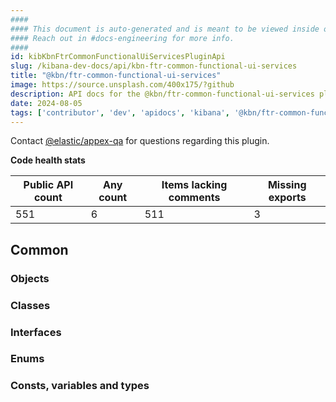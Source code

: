 ```yaml
---
####
#### This document is auto-generated and is meant to be viewed inside our experimental, new docs system.
#### Reach out in #docs-engineering for more info.
####
id: kibKbnFtrCommonFunctionalUiServicesPluginApi
slug: /kibana-dev-docs/api/kbn-ftr-common-functional-ui-services
title: "@kbn/ftr-common-functional-ui-services"
image: https://source.unsplash.com/400x175/?github
description: API docs for the @kbn/ftr-common-functional-ui-services plugin
date: 2024-08-05
tags: ['contributor', 'dev', 'apidocs', 'kibana', '@kbn/ftr-common-functional-ui-services']
---
```




Contact [@elastic/appex-qa](https://github.com/orgs/elastic/teams/appex-qa) for questions regarding this plugin.

**Code health stats**

| Public API count  | Any count | Items lacking comments | Missing exports |
|-------------------|-----------|------------------------|-----------------|
| 551 | 6 | 511 | 3 |

## Common

### Objects
<DocDefinitionList data={kbnFtrCommonFunctionalUiServicesObj.common.objects}/>

### Classes
<DocDefinitionList data={kbnFtrCommonFunctionalUiServicesObj.common.classes}/>

### Interfaces
<DocDefinitionList data={kbnFtrCommonFunctionalUiServicesObj.common.interfaces}/>

### Enums
<DocDefinitionList data={kbnFtrCommonFunctionalUiServicesObj.common.enums}/>

### Consts, variables and types
<DocDefinitionList data={kbnFtrCommonFunctionalUiServicesObj.common.misc}/>

